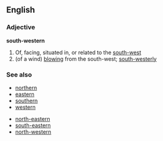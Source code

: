 ==English==
===Adjective===
'''south-western'''
# Of, facing, situated in, or related to the [[south-west]]
# (of a wind) [[blow]]ing from the south-west; [[south-westerly]]

===See also===
*[[northern]]
*[[eastern]]
*[[southern]]
*[[western]]

*[[north-eastern]]
*[[south-eastern]]
*[[north-western]]
